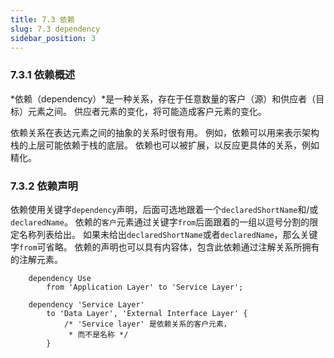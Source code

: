 ```yaml
---
title: 7.3 依赖
slug: 7.3 dependency
sidebar_position: 3
---
```


### 7.3.1 依赖概述

*依赖（dependency）*是一种关系，存在于任意数量的客户（源）和供应者（目标）元素之间。
供应者元素的变化，将可能造成客户元素的变化。

依赖关系在表达元素之间的抽象的关系时很有用。
例如，依赖可以用来表示架构栈的上层可能依赖于栈的底层。
依赖也可以被扩展，以反应更具体的关系，例如精化。

### 7.3.2 依赖声明

依赖使用关键字`dependency`声明，后面可选地跟着一个`declaredShortName`和/或`declaredName`。 
依赖的`客户`元素通过关键字`from`后面跟着的一组以逗号分割的限定名称列表给出。
如果未给出`declaredShortName`或者`declaredName`，那么关键字`from`可省略。
依赖的声明也可以具有内容体，包含此依赖通过注解关系所拥有的注解元素。

```sysml
    dependency Use
        from 'Application Layer' to 'Service Layer';

    dependency 'Service Layer'
        to 'Data Layer', 'External Interface Layer' {
            /* 'Service layer' 是依赖关系的客户元素，
             * 而不是名称 */
        }
```
